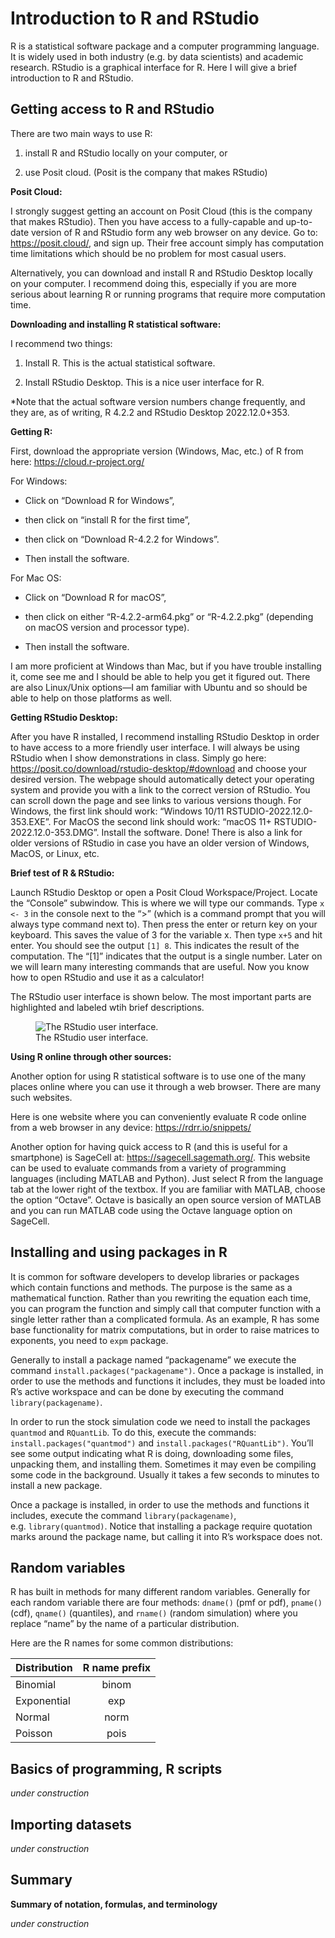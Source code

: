 # Introduction to R and RStudio

R is a statistical software package and a computer programming language.
It is widely used in both industry (e.g. by data scientists) and academic research.
RStudio is a graphical interface for R.
Here I will give a brief introduction to R and RStudio.

## Getting access to R and RStudio

There are two main ways to use R:

(1) install R and RStudio locally on your computer, or

(2) use Posit cloud.
    (Posit is the company that makes RStudio)

**Posit Cloud:**

I strongly suggest getting an account on Posit Cloud (this is the company that makes RStudio).
Then you have access to a fully-capable and up-to-date version of R and RStudio form any web browser on any device.
Go to: <https://posit.cloud/>, and sign up.
Their free account simply has computation time limitations which should be no problem for most casual users.

Alternatively, you can download and install R and RStudio Desktop locally on your computer.
I recommend doing this, especially if you are more serious about learning R or running programs that require more computation time.

**Downloading and installing R statistical software:**

I recommend two things:

(1) Install R. This is the actual statistical software.

(2) Install RStudio Desktop.
    This is a nice user interface for R.

\*Note that the actual software version numbers change frequently, and they are, as of writing, R 4.2.2 and RStudio Desktop 2022.12.0+353.

**Getting R:**

First, download the appropriate version (Windows, Mac, etc.) of R from here: <https://cloud.r-project.org/>

For Windows:

-   Click on "Download R for Windows",

-   then click on "install R for the first time",

-   then click on "Download R-4.2.2 for Windows".

-   Then install the software.

For Mac OS:

-   Click on "Download R for macOS",

-   then click on either "R-4.2.2-arm64.pkg" or "R-4.2.2.pkg" (depending on macOS version and processor type).

-   Then install the software.

I am more proficient at Windows than Mac, but if you have trouble installing it, come see me and I should be able to help you get it figured out.
There are also Linux/Unix options---I am familiar with Ubuntu and so should be able to help on those platforms as well.

**Getting RStudio Desktop:**

After you have R installed, I recommend installing RStudio Desktop in order to have access to a more friendly user interface.
I will always be using RStudio when I show demonstrations in class.
Simply go here: <https://posit.co/download/rstudio-desktop/#download> and choose your desired version.
The webpage should automatically detect your operating system and provide you with a link to the correct version of RStudio.
You can scroll down the page and see links to various versions though.
For Windows, the first link should work: "Windows 10/11 RSTUDIO-2022.12.0-353.EXE".
For MacOS the second link should work: "macOS 11+ RSTUDIO-2022.12.0-353.DMG".
Install the software.
Done!
There is also a link for older versions of RStudio in case you have an older version of Windows, MacOS, or Linux, etc.

**Brief test of R & RStudio:**

Launch RStudio Desktop or open a Posit Cloud Workspace/Project.
Locate the "Console" subwindow.
This is where we will type our commands.
Type `x <- 3` in the console next to the "\>" (which is a command prompt that you will always type command next to).
Then press the enter or return key on your keyboard.
This saves the value of 3 for the variable x.
Then type `x+5` and hit enter.
You should see the output `[1] 8`.
This indicates the result of the computation.
The "[1]" indicates that the output is a single number.
Later on we will learn many interesting commands that are useful.
Now you know how to open RStudio and use it as a calculator!

The RStudio user interface is shown below. The most important parts are highlighted and labeled wtih brief descriptions.

![The RStudio user interface.](images/RStudio_guide.png)


**Using R online through other sources:**

Another option for using R statistical software is to use one of the many places online where you can use it through a web browser.
There are many such websites.

Here is one website where you can conveniently evaluate R code online from a web browser in any device: <https://rdrr.io/snippets/>

Another option for having quick access to R (and this is useful for a smartphone) is SageCell at: <https://sagecell.sagemath.org/>.
This website can be used to evaluate commands from a variety of programming languages (including MATLAB and Python).
Just select R from the language tab at the lower right of the textbox.
If you are familiar with MATLAB, choose the option "Octave".
Octave is basically an open source version of MATLAB and you can run MATLAB code using the Octave language option on SageCell.

## Installing and using packages in R

It is common for software developers to develop libraries or packages which contain functions and methods. The purpose is the same as a mathematical function. Rather than you rewriting the equation each time, you can program the function and simply call that computer function with a single letter rather than a complicated formula. As an example, R has some base functionality for matrix computations, but in order to raise matrices to exponents, you need to `expm` package.

Generally to install a package named "packagename" we execute the command `install.packages("packagename")`. Once a package is installed, in order to use the methods and functions it includes, they must be loaded into R's active workspace and can be done by executing the command `library(packagename)`. 

In order to run the stock simulation code we need to install the packages `quantmod` and `RQuantLib`. To do this, execute the commands: `install.packages("quantmod")` and `install.packages("RQuantLib")`. You'll see some output indicating what R is doing, downloading some files, unpacking them, and installing them. Sometimes it may even be compiling some code in the background. Usually it takes a few seconds to minutes to install a new package.

Once a package is installed, in order to use the methods and functions it includes, execute the command `library(packagename)`, e.g. `library(quantmod)`. Notice that installing a package require quotation marks around the package name, but calling it into R's workspace does not.

<!-- ## Calculating probabilities -->

<!-- *under construction* -->

<!-- ## Simulation of random variables -->

<!-- *under construction* -->

## Random variables

R has built in methods for many different random variables. Generally for each random variable there are four methods: `dname()` (pmf or pdf), `pname()` (cdf), `qname()` (quantiles), and `rname()` (random simulation) where you replace "name" by the name of a particular distribution.

Here are the R names for some common distributions:

| Distribution | R name prefix |
|--------------|:-------------:|
| Binomial     |     binom     |
| Exponential  |      exp      |
| Normal       |      norm     |
| Poisson      |      pois     |


## Basics of programming, R scripts

*under construction*

## Importing datasets

*under construction*


## Summary {-}

::: defbox
**Summary of notation, formulas, and terminology**

*under construction*

:::
